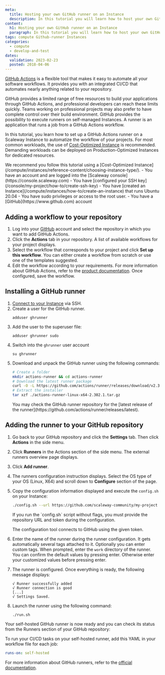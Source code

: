```yaml
---
meta:
  title: Hosting your own GitHub runner on an Instance
  description: In this tutorial you will learn how to host your own GitHub runner on an Instance
content:
  h1: Hosting your own GitHub runner on an Instance
  paragraph: In this tutorial you will learn how to host your own GitHub runner on an Instance
tags: compute Github-runner Instances 
categories: 
  - compute
  - develop-and-test
dates:
  validation: 2023-02-23
  posted: 2018-04-06
---
```


[GitHub Actions](https://github.com/features/actions) is a flexible tool that makes it easy to automate all your software workflows. It provides you with an integrated CI/CD that automates nearly anything related to your repository. 

GitHub provides a limited range of free resources to build your applications through GitHub Actions, and professional developers can reach these limits quickly. Teams working on professional projects may also prefer to have complete control over their build environment. GitHub provides the possibility to execute runners on self-managed Instances. A runner is an application that runs a job from a GitHub Actions workflow.

In this tutorial, you learn how to set up a GitHub Actions runner on a Scaleway Instance to automatize the workflow of your projects. For most common workloads, the use of [Cost-Optimized Instance](/compute/instances/reference-content/choosing-instance-type/) is recommended. Demanding workloads can be deployed on Production-Optimized Instances for dedicated resources.

<Message type="tip">
  We recommend you follow this tutorial using a [Cost-Optimized Instance](/compute/instances/reference-content/choosing-instance-type/).
</Message>

<Macro id="iam-requirements" />
 
<Message type="requirement">
  - You have an account and are logged into the [Scaleway console](https://console.scaleway.com)
  - You have [configured your SSH key](/console/my-project/how-to/create-ssh-key)
  - You have [created an Instance](/compute/instances/how-to/create-an-instance) that runs Ubuntu 20.04
  - You have sudo privileges or access to the root user.
  - You have a [GitHub](https://www.github.com) account
</Message>

## Adding a workflow to your repository

1. Log into your [GitHub](https://github.com) account and select the repository in which you want to add GitHub Actions. 
2. Click the **Actions** tab in your repository. A list of available workflows for your project displays.
    <Lightbox src="scaleway-github-actions-menu.webp" alt="" />
3. Select the workflow that corresponds to your project and click **Set up this workflow**. You can either create a workflow from scratch or use one of the templates suggested. 
4. Edit the workflow according to your requirements. For more information about GitHub Actions, refer to the [product documentation](https://docs.github.com/en/actions). Once configured, save the workflow.

## Installing a GitHub runner

1. [Connect to your Instance](/compute/instances/how-to/connect-to-instance/) via SSH. 
2. Create a user for the GitHub runner.
    ```
    adduser ghrunner
    ``` 
3. Add the user to the superuser file:
    ```
    adduser ghrunner sudo
    ```
4. Switch into the `ghrunner` user account 
    ```
    su ghrunner
    ```
5. Download and unpack the GitHub runner using the following commands: 
    ```sh
    # Create a folder
    mkdir actions-runner && cd actions-runner
    # Download the latest runner package
    curl -O -L https://github.com/actions/runner/releases/download/v2.302.1/actions-runner-linux-x64-2.302.1.tar.gz
    # Extract the installer
    tar xzf ./actions-runner-linux-x64-2.302.1.tar.gz
    ```
    <Message type="tip">
      You may check the GitHub runner repository for the [latest release of the runner](https://github.com/actions/runner/releases/latest).
    </Message>

## Adding the runner to your GitHub repository

1. Go back to your GitHub repository and click the **Settings** tab. Then click **Actions** in the side menu. 
    <Lightbox src="scaleway-github-settings-menu.webp" alt="" />
2. Click **Runners** in the Actions section of the side menu. The external runners overview page displays. 
3. Click **Add runner**.
    <Lightbox src="scaleway-add-github-runner.webp" alt="" />
4. The runners configuration instruction displays. Select the OS type of your OS (Linux, X64) and scroll down to **Configure** section of the page. 
5. Copy the configuration information displayed and execute the `config.sh` on your Instance: 
    ```bash
    ./config.sh --url https://github.com/scaleway-community/my-project --token AC6XRSJUUEWXLYJ7SQ6WMVLASKYWZ
    ```
    <Message type="note">
      If you run the `config.sh` script without flags, you must provide the repository URL and token during the configuration. 
    </Message>

    The configuration tool connects to GitHub using the given token. 
6. Enter the name of the runner during the runner configuration. It gets automatically several tags attached to it. Optionally you can enter custom tags. When prompted, enter the `work` directory of the runner. You can confirm the default values by pressing enter. Otherwise enter your customized values before pressing enter. 
7. The runner is configured. Once everything is ready, the following message displays: 
    ```
    √ Runner successfully added
    √ Runner connection is good
    [...]
    √ Settings Saved.
    ```
8. Launch the runner using the following command: 
    ```
    ./run.sh
    ```

Your self-hosted GitHub runner is now ready and you can check its status from the Runners section of your GitHub repository: 
<Lightbox src="scaleway-github-runner-active.webp" alt="" />

To run your CI/CD tasks on your self-hosted runner, add this YAML in your workflow file for each job:
```yaml
runs-on: self-hosted
```

For more information about GitHub runners, refer to the [official documentation](https://docs.github.com/en/actions/hosting-your-own-runners/about-self-hosted-runners).
